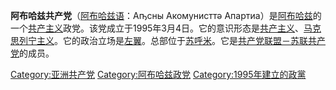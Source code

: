 {{共产党}}
{{not|阿布哈兹共产党 (1921年)}}
'''阿布哈兹共产党'''（[[阿布哈兹语|阿布哈兹语]]：Аҧсны Акомунисттә Апартиа）是[[阿布哈兹|阿布哈兹]]的一个[[共产主义|共产主义]]政党。该党成立于1995年3月4日。它的意识形态是[[共产主义|共产主义]]、[[马克思列宁主义|马克思列宁主义]]。它的政治立场是[[左翼|左翼]]。总部位于[[苏呼米|苏呼米]]。它是[[共产党联盟－苏联共产党|共产党联盟－苏联共产党]]的成员。
{{阿布哈兹政党}}
[[Category:亚洲共产党|Category:亚洲共产党]]
[[Category:阿布哈兹政党|Category:阿布哈兹政党]]
[[Category:1995年建立的政黨|Category:1995年建立的政黨]]